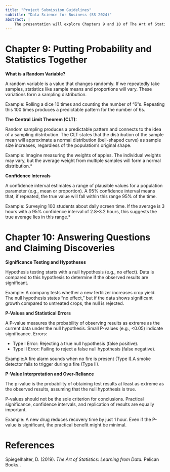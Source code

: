 ```yaml
---
title: "Project Submission Guidelines"
subtitle: "Data Science for Business (SS 2024)"
abstract: |
    The presentation will explore Chapters 9 and 10 of The Art of Statistics by David Spiegelhalter, which focus on integrating probability with statistics and the process of answering questions using statistical methods. In Chapter 9, we dive into the connection between probability theory and statistical inference, with concepts such as random variables, sampling distributions, the Central Limit Theorem, and confidence intervals. Chapter 10 extends this foundation to hypothesis testing, P-values, and the evaluation of scientific claims, emphasizing the importance of avoiding misinterpretation and recognizing the limitations of statistical methods. Through examples and practical exercises, we will simplify complex ideas like sampling variability, Type I and Type II errors, and confidence intervals, making these essential statistical tools accessible and relatable.
---
```


# Chapter 9: Putting Probability and Statistics Together

**What is a Random Variable?**

A random variable is a value that changes randomly. If we repeatedly take samples, statistics like sample means and proportions will vary. These variations form a sampling distribution.

Example: Rolling a dice 10 times and counting the number of "6"s. Repeating this 100 times produces a predictable pattern for the number of 6s.

**The Central Limit Theorem (CLT):**

Random sampling produces a predictable pattern and connects to the idea of a sampling distribution. The CLT states that the distribution of the sample mean will approximate a normal distribution (bell-shaped curve) as sample size increases, regardless of the population's original shape.

Example: Imagine measuring the weights of apples. The individual weights may vary, but the average weight from multiple samples will form a normal distribution.*

**Confidence Intervals**

A confidence interval estimates a range of plausible values for a population parameter (e.g., mean or proportion). A 95% confidence interval means that, if repeated, the true value will fall within this range 95% of the time.

Example: Surveying 100 students about daily screen time. If the average is 3 hours with a 95% confidence interval of 2.8–3.2 hours, this suggests the true average lies in this range.*

# Chapter 10: Answering Questions and Claiming Discoveries

**Significance Testing and Hypotheses**

Hypothesis testing starts with a null hypothesis (e.g., no effect). Data is compared to this hypothesis to determine if the observed results are significant.

Example: A company tests whether a new fertilizer increases crop yield. The null hypothesis states "no effect," but if the data shows significant growth compared to untreated crops, the null is rejected.

**P-Values and Statistical Errors**

A P-value measures the probability of observing results as extreme as the current data under the null hypothesis. Small P-values (e.g., \<0.05) indicate significance. Errors:

-   Type I Error: Rejecting a true null hypothesis (false positive).
-   Type II Error: Failing to reject a false null hypothesis (false negative).

Example:A fire alarm sounds when no fire is present (Type I).A smoke detector fails to trigger during a fire (Type II).

**P-Value Interpretation and Over-Reliance**

The p-value is the probability of obtaining test results at least as extreme as the observed results, assuming that the null hypothesis is true.

P-values should not be the sole criterion for conclusions. Practical significance, confidence intervals, and replication of results are equally important.

Example: A new drug reduces recovery time by just 1 hour. Even if the P-value is significant, the practical benefit might be minimal.

# References

Spiegelhalter, D. (2019). *The Art of Statistics: Learning from Data.* Pelican Books..
